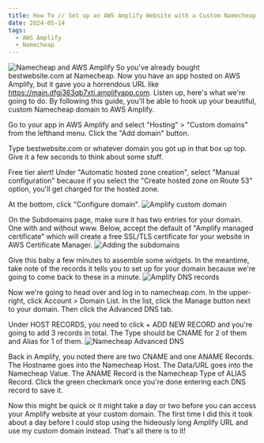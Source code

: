 ```yaml
---
title: How To // Set up an AWS Amplify Website with a Custom Namecheap Domain within AWS Free Tier
date: 2024-05-14
tags:
  - AWS Amplify
  - Namecheap
---
```


![Namecheap and AWS Amplify](namecheap-and-amplify.jpg "Namecheap and AWS Amplify")
So you've already bought bestwebsite.com at Namecheap. Now you have an app hosted on AWS Amplify, but it gave you a horrendous URL like https://main.dfgj363qb7xti.amplifyapp.com. Listen up, here's what we're going to do. By following this guide, you'll be able to hook up your beautiful, custom Namecheap domain to AWS Amplify.

Go to your app in AWS Amplify and select "Hosting" > "Custom domains" from the lefthand menu. Click the "Add domain" button.

Type bestwebsite.com or whatever domain you got up in that box up top. Give it a few seconds to think about some stuff.

Free tier alert! Under "Automatic hosted zone creation", select "Manual configuration" because if you select the "Create hosted zone on Route 53" option, you'll get charged for the hosted zone.

At the bottom, click "Configure domain".
![Amplify custom domain](amplify-hosting-custom-domains-manual.jpg "Amplify custom domain")

On the Subdomains page, make sure it has two entries for your domain. One with and without www. Below, accept the default of "Amplify managed certificate" which will create a free SSL/TLS certificate for your website in AWS Certificate Manager.
![Adding the subdomains](adding-the-domains.jpg "Adding the subdomains")

Give this baby a few minutes to assemble some widgets. In the meantime, take note of the records it tells you to set up for your domain because we're going to come back to these in a minute.
![Amplify DNS records](dns-records.jpg "Amplify DNS records")

Now we're going to head over and log in to namecheap.com. In the upper-right, click Account > Domain List. In the list, click the Manage button next to your domain. Then click the Advanced DNS tab.

Under HOST RECORDS, you need to click + ADD NEW RECORD and you're going to add 3 records in total. The Type should be CNAME for 2 of them and Alias for 1 of them.
![Namecheap Advanced DNS](namecheap-advanced-dns.jpg "Namecheap Advanced DNS")

Back in Amplify, you noted there are two CNAME and one ANAME Records. The Hostname goes into the Namecheap Host. The Data/URL goes into the Namecheap Value. The ANAME Record is the Namecheap Type of ALIAS Record. Click the green checkmark once you're done entering each DNS record to save it.

Now this might be quick or it might take a day or two before you can access your Amplify website at your custom domain. The first time I did this it took about a day before I could stop using the hideously long Amplify URL and use my custom domain instead. That's all there is to it!

